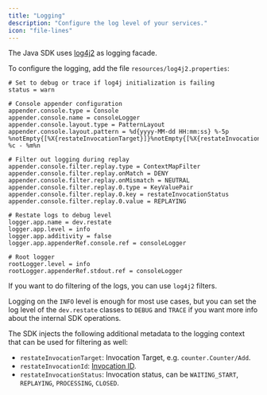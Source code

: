 ```yaml
---
title: "Logging"
description: "Configure the log level of your services."
icon: "file-lines"
---
```


The Java SDK uses [log4j2](https://logging.apache.org/log4j/2.x/manual/configuration.html) as logging facade.

To configure the logging, add the file `resources/log4j2.properties`:

```properties
# Set to debug or trace if log4j initialization is failing
status = warn

# Console appender configuration
appender.console.type = Console
appender.console.name = consoleLogger
appender.console.layout.type = PatternLayout
appender.console.layout.pattern = %d{yyyy-MM-dd HH:mm:ss} %-5p %notEmpty{[%X{restateInvocationTarget}]}%notEmpty{[%X{restateInvocationId}]} %c - %m%n

# Filter out logging during replay
appender.console.filter.replay.type = ContextMapFilter
appender.console.filter.replay.onMatch = DENY
appender.console.filter.replay.onMismatch = NEUTRAL
appender.console.filter.replay.0.type = KeyValuePair
appender.console.filter.replay.0.key = restateInvocationStatus
appender.console.filter.replay.0.value = REPLAYING

# Restate logs to debug level
logger.app.name = dev.restate
logger.app.level = info
logger.app.additivity = false
logger.app.appenderRef.console.ref = consoleLogger

# Root logger
rootLogger.level = info
rootLogger.appenderRef.stdout.ref = consoleLogger
```

If you want to do filtering of the logs, you can use `log4j2` filters.

Logging on the `INFO` level is enough for most use cases, but you can set the log level of
the `dev.restate` classes to `DEBUG` and `TRACE` if you want more info about the internal SDK operations.

The SDK injects the following additional metadata to the logging context that can be used for filtering as well:

* `restateInvocationTarget`: Invocation Target, e.g. `counter.Counter/Add`.
* `restateInvocationId`: [Invocation ID](/services/invocation/http#invocation-identifier).
* `restateInvocationStatus`: Invocation status, can be `WAITING_START`, `REPLAYING`, `PROCESSING`, `CLOSED`.